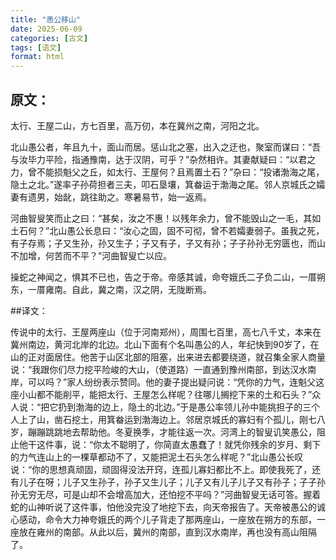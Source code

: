 ```yaml
---
title: "愚公移山"
date: 2025-06-09
categories: [古文]
tags: [语文]
format: html
---
```


## 原文：

太⾏、王屋⼆⼭，⽅七百⾥，⾼万仞，本在冀州之南，河阳之北。

北⼭愚公者，年且九⼗，⾯⼭⽽居。惩⼭北之塞，出⼊之迂也，聚室⽽谋⽈：“吾与汝毕⼒平险，指通豫南，达于汉阴，可乎？”杂然相许。其妻献疑⽈：“以君之⼒，曾不能损魁⽗之丘，如太⾏、王屋何？且焉置⼟⽯？”杂⽈：“投诸渤海之尾，隐⼟之北。”遂率⼦孙荷担者三夫，叩⽯垦壤，箕畚运于渤海之尾。邻⼈京城⽒之孀妻有遗男，始龀，跳往助之。寒暑易节，始⼀返焉。

河曲智叟笑⽽⽌之⽈：“甚矣，汝之不惠！以残年余⼒，曾不能毁⼭之⼀⽑，其如⼟⽯何？”北⼭愚公长息⽈：“汝⼼之固，固不可彻，曾不若孀妻弱⼦。虽我之死，有⼦存焉；⼦⼜⽣孙，孙⼜⽣⼦；⼦⼜有⼦，⼦⼜有孙；⼦⼦孙孙⽆穷匮也，⽽⼭不加增，何苦⽽不平？”河曲智叟亡以应。

操蛇之神闻之，惧其不已也，告之于帝。帝感其诚，命夸娥⽒⼆⼦负⼆⼭，⼀厝朔东，⼀厝雍南。⾃此，冀之南，汉之阴，⽆陇断焉。

##译文：

传说中的太行、王屋两座山（位于河南郑州），周围七百里，高七八千丈，本来在冀州南边，黄河北岸的北边。北山下面有个名叫愚公的人，年纪快到90岁了，在山的正对面居住。他苦于山区北部的阻塞，出来进去都要绕道，就召集全家人商量说：“我跟你们尽力挖平险峻的大山，（使道路）一直通到豫州南部，到达汉水南岸，可以吗？”家人纷纷表示赞同。他的妻子提出疑问说：“凭你的力气，连魁父这座小山都不能削平，能把太行、王屋怎么样呢？往哪儿搁挖下来的土和石头？”众人说：“把它扔到渤海的边上，隐土的北边。”于是愚公率领儿孙中能挑担子的三个人上了山，凿石挖土，用箕畚运到渤海边上。邻居京城氏的寡妇有个孤儿，刚七八岁，蹦蹦跳跳地去帮助他。冬夏换季，才能往返一次。河湾上的智叟讥笑愚公，阻止他干这件事，说：“你太不聪明了，你简直太愚蠢了！就凭你残余的岁月、剩下的力气连山上的一棵草都动不了，又能把泥土石头怎么样呢？”北山愚公长叹说：“你的思想真顽固，顽固得没法开窍，连孤儿寡妇都比不上。即使我死了，还有儿子在呀；儿子又生孙子，孙子又生儿子；儿子又有儿子儿子又有孙子；子子孙孙无穷无尽，可是山却不会增高加大，还怕挖不平吗？”河曲智叟无话可答。握着蛇的山神听说了这件事，怕他没完没了地挖下去，向天帝报告了。天帝被愚公的诚心感动，命令大力神夸娥氏的两个儿子背走了那两座山，一座放在朔方的东部，一座放在雍州的南部。从此以后，冀州的南部，直到汉水南岸，再也没有高山阻隔了。

